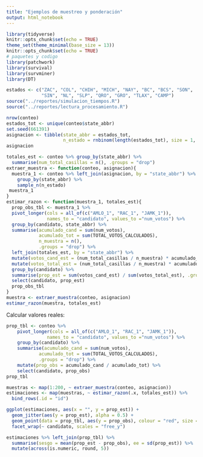 ```yaml
---
title: "Ejemplos de muestreo y ponderación"
output: html_notebook
---
```



```r
library(tidyverse)
knitr::opts_chunk$set(echo = TRUE)
theme_set(theme_minimal(base_size = 13))
knitr::opts_chunk$set(echo = TRUE)
# paquetes y codigo 
library(patchwork)
library(survival)
library(survminer)
library(DT)

estados <- c("ZAC", "COL", "CHIH", "MICH", "NAY", "BC", "BCS", "SON",
             "SIN", "NL", "SLP", "QRO", "GRO", "TLAX", "CAMP")
source("../reportes/simulacion_tiempos.R")
source("../reportes/lectura_procesamiento.R")
```

```r
nrow(conteo)
estados_tot <- unique(conteo$state_abbr)
set.seed(661391)
asignacion <- tibble(state_abbr = estados_tot,
                     n_estado = rnbinom(length(estados_tot), size = 1, mu = 50))
asignacion
```
```r
totales_est <- conteo %>% group_by(state_abbr) %>% 
  summarise(num_total_casillas = n(), .groups = "drop")
extraer_muestra <- function(conteo, asignacion){
  muestra_1 <- conteo %>% left_join(asignacion, by = "state_abbr") %>% 
    group_by(state_abbr) %>% 
    sample_n(n_estado)
 muestra_1
}
estimar_razon <- function(muestra_1, totales_est){
  prop_obs_tbl <- muestra_1 %>% 
  pivot_longer(cols = all_of(c("AMLO_1", "RAC_1", "JAMK_1")), 
               names_to = "candidato", values_to ="num_votos") %>% 
  group_by(candidato, state_abbr) %>% 
  summarise(acumulado_cand = sum(num_votos), 
            acumulado_tot = sum(TOTAL_VOTOS_CALCULADOS),
            n_muestra = n(),
            .groups = "drop") %>% 
  left_join(totales_est, by = "state_abbr") %>% 
  mutate(votos_cand_est = (num_total_casillas / n_muestra) * acumulado_cand ) %>%
  mutate(votos_total_est = (num_total_casillas / n_muestra) * acumulado_tot) %>% 
  group_by(candidato) %>% 
  summarise(prop_est = sum(votos_cand_est) / sum(votos_total_est), .groups = "drop" ) %>% 
  select(candidato, prop_est)
  prop_obs_tbl
}
muestra <- extraer_muestra(conteo, asignacion)
estimar_razon(muestra, totales_est)
```
Calcular valores reales:

```r
prop_tbl <- conteo %>% 
    pivot_longer(cols = all_of(c("AMLO_1", "RAC_1", "JAMK_1")), 
               names_to = "candidato", values_to ="num_votos") %>% 
    group_by(candidato) %>% 
    summarise(acumulado_cand = sum(num_votos), 
            acumulado_tot = sum(TOTAL_VOTOS_CALCULADOS),
            .groups = "drop") %>% 
    mutate(prop_obs = acumulado_cand / acumulado_tot) %>% 
    select(candidato, prop_obs)
prop_tbl
```
```r
muestras <- map(1:200, ~ extraer_muestra(conteo, asignacion))
estimaciones <- map(muestras, ~ estimar_razon(.x, totales_est)) %>% 
  bind_rows(.id = "id")
```


```r
ggplot(estimaciones, aes(x = "", y = prop_est)) +
  geom_jitter(aes(y = prop_est), alpha = 0.5) + 
  geom_point(data = prop_tbl, aes(y = prop_obs), colour = "red", size = 4) +
  facet_wrap(~ candidato, scales = "free_y")
```

```r
estimaciones %>% left_join(prop_tbl) %>% 
  summarise(sesgo = mean(prop_est - prop_obs), ee = sd(prop_est)) %>% 
  mutate(across(is.numeric, round, 5))
```





